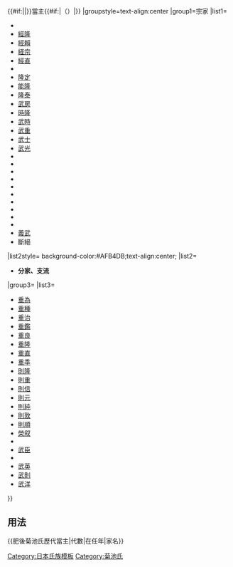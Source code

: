 {{Navbox
|bodyclass=hlist

|name=肥後菊池氏歷代當主
|title=[[File:Japanese crest narabi Takanoha.svg|20px|並び鷹の羽紋]]{{Link-ja|菊池氏|菊池氏|{{#if:{{{3|}}}|{{{3|}}}|肥後菊池氏}}}}{{#if:{{{1|}}}|{{{1|}}}|}}當主{{#if:{{{2|}}}|（{{{2|}}}）|}}
|groupstyle=text-align:center
|group1=宗家
|list1=
*{{Link-ja|菊池則隆|菊池則隆|則隆}}
*[[兵藤經隆|經隆]]
*[[兵藤經賴|經賴]]
*[[菊池経宗|経宗]]
*[[菊池經直|經直]]
*{{Link-ja|菊池隆直|菊池隆直|隆直}}
*[[菊池隆定|隆定]]
*[[菊池能隆|能隆]]
*[[菊池隆泰|隆泰]]
*[[菊池武房|武房]]
*[[菊池時隆|時隆]]
*[[菊池武時|武時]]
*[[菊池武重|武重]]
*[[菊池武士|武士]]
*[[菊池武光|武光]]
*{{Link-ja|菊地武政|菊池武政|武政}}
*{{Link-ja|菊地武朝|菊池武朝|武朝}}
*{{Link-ja|菊地兼朝|菊池兼朝|兼朝}}
*{{Link-ja|菊地持朝|菊池持朝|持朝}}
*{{Link-ja|菊池為邦|菊池為邦|為朝（為邦）}}
*{{Link-ja|菊池重朝|菊池重朝|重朝}}
*{{Link-ja|菊池能運|菊池能運|武運（能運）}}
*{{Link-ja|菊池政隆|菊池政隆|政朝（政隆）}}
*{{Link-ja|菊池武經|菊池武経|武經}}
*{{Link-ja|菊池武包|菊池武包|武包}}
*[[菊池義武|義武]]
*斷絕
|list2style= background-color:#AFB4DB;text-align:center;
|list2=
*'''分家、支流'''
|group3={{Link-ja|米良氏|米良氏}}
|list3=
*[[米良重為|重為]]
*[[米良重種|重種]]
*[[米良重治|重治]]
*[[米良重鑑|重鑑]]
*[[米良重良|重良]]
*[[米良重隆|重隆]]
*[[米良重直|重直]]
*[[米良重季|重季]]
*[[米良則隆|則隆]]
*[[米良則重|則重]]
*[[米良則信|則信]]
*[[米良則元|則元]]
*[[米良則純|則純]]
*[[米良則敦|則敦]]
*[[米良則順|則順]]
*[[米良榮叙|榮叙]]
*{{Link-ja|菊池則忠|菊池則忠|則忠}}
*[[菊池武臣|武臣]]
*{{Link-ja|菊池武夫 (陸軍軍人)|菊池武夫 (陸軍軍人)|武夫}}
*[[菊池武英|武英]]
*[[菊池武則|武則]]
*[[菊池武洋|武洋]]
}}<noinclude>
==用法==
<nowiki>{{肥後菊池氏歷代當主|代數|在任年|家名}}</nowiki>
[[Category:日本氏族模板]]
[[Category:菊池氏]]
</noinclude>